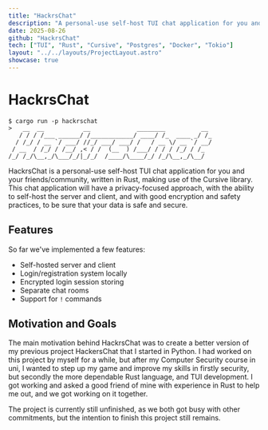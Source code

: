 ```yaml
---
title: "HackrsChat"
description: "A personal-use self-host TUI chat application for you and your friends/community written in Rust using Cursive"
date: 2025-08-26
github: "HackrsChat"
tech: ["TUI", "Rust", "Cursive", "Postgres", "Docker", "Tokio"]
layout: "../../layouts/ProjectLayout.astro"
showcase: true
---
```



# HackrsChat
```
$ cargo run -p hackrschat
>   __  __           __             ________          __ 
   / / / /___ ______/ /____________/ ____/ /_  ____ _/ /_
  / /_/ / __ `/ ___/ //_/ ___/ ___/ /   / __ \/ __ `/ __/
 / __  / /_/ / /__/ ,< / /  (__  ) /___/ / / / /_/ / /_  
/_/ /_/\__,_/\___/_/|_/_/  /____/\____/_/ /_/\__,_/\__/
```

HackrsChat is a personal-use self-host TUI chat application for you and your friends/community, written in Rust, making use of the Cursive library. 
This chat application will have a privacy-focused approach, with the ability to self-host the server and client, 
and with good encryption and safety practices, to be sure that your data is safe and secure.

## Features

So far we've implemented a few features:

- Self-hosted server and client
- Login/registration system locally
- Encrypted login session storing
- Separate chat rooms
- Support for `!` commands

## Motivation and Goals

The main motivation behind HackrsChat was to create a better version of my previous project HackersChat that I started in Python.
I had worked on this project by myself for a while, but after my Computer Security course in uni, I wanted to step up my game
and improve my skills in firstly security, but secondly the more dependable Rust language, and TUI development. I got working and asked
a good friend of mine with experience in Rust to help me out, and we got working on it together.

The project is currently still unfinished, as we both got busy with other commitments, but the intention to finish this project still remains.
